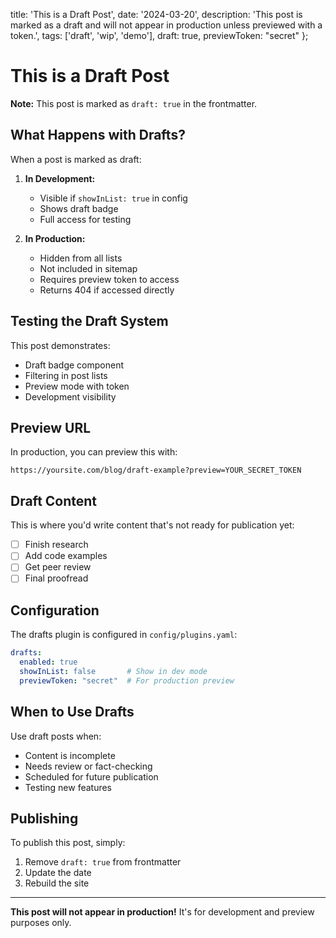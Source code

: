   title: 'This is a Draft Post',
  date: '2024-03-20',
  description: 'This post is marked as a draft and will not appear in production unless previewed with a token.',
  tags: ['draft', 'wip', 'demo'],
  draft: true,
  previewToken: "secret"
};

# This is a Draft Post

**Note:** This post is marked as `draft: true` in the frontmatter.

## What Happens with Drafts?

When a post is marked as draft:

1. **In Development:**
   - Visible if `showInList: true` in config
   - Shows draft badge
   - Full access for testing

2. **In Production:**
   - Hidden from all lists
   - Not included in sitemap
   - Requires preview token to access
   - Returns 404 if accessed directly

## Testing the Draft System

This post demonstrates:

- Draft badge component
- Filtering in post lists
- Preview mode with token
- Development visibility

## Preview URL

In production, you can preview this with:

```
https://yoursite.com/blog/draft-example?preview=YOUR_SECRET_TOKEN
```

## Draft Content

This is where you'd write content that's not ready for publication yet:

- [ ] Finish research
- [ ] Add code examples
- [ ] Get peer review
- [ ] Final proofread

## Configuration

The drafts plugin is configured in `config/plugins.yaml`:

```yaml
drafts:
  enabled: true
  showInList: false       # Show in dev mode
  previewToken: "secret"  # For production preview
```

## When to Use Drafts

Use draft posts when:

- Content is incomplete
- Needs review or fact-checking
- Scheduled for future publication
- Testing new features

## Publishing

To publish this post, simply:

1. Remove `draft: true` from frontmatter
2. Update the date
3. Rebuild the site

---

**This post will not appear in production!** It's for development and preview purposes only.

